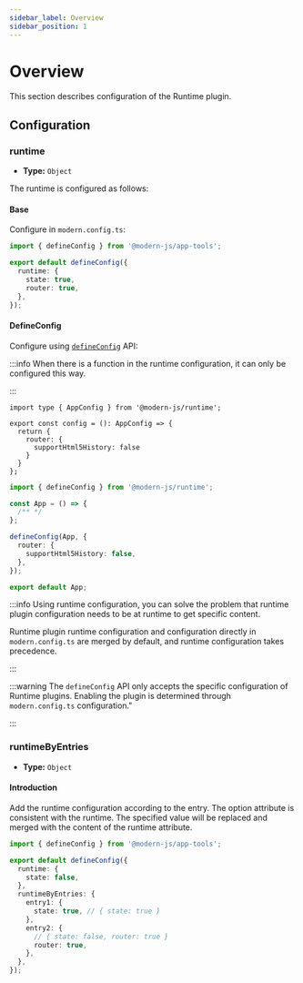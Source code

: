 ```yaml
---
sidebar_label: Overview
sidebar_position: 1
---
```


# Overview

This section describes configuration of the Runtime plugin.

## Configuration

### runtime

- **Type:** `Object`

The runtime is configured as follows:

#### Base

Configure in `modern.config.ts`:

```ts title="modern.config.ts"
import { defineConfig } from '@modern-js/app-tools';

export default defineConfig({
  runtime: {
    state: true,
    router: true,
  },
});
```

#### DefineConfig

Configure using [`defineConfig`](/apis/app/runtime/app/define-config) API:

:::info
When there is a function in the runtime configuration, it can only be configured this way.

:::


<Tabs>
  <TabItem value="layout" label="Conventional Routing" default>

```tsx title="src/routes/layout.tsx"
import type { AppConfig } from '@modern-js/runtime';

export const config = (): AppConfig => {
  return {
    router: {
      supportHtml5History: false
    }
  }
};
```

  </TabItem>

  <TabItem value="app" label="Self-controlled Routing">

```ts title="src/App.tsx"
import { defineConfig } from '@modern-js/runtime';

const App = () => {
  /** */
};

defineConfig(App, {
  router: {
    supportHtml5History: false,
  },
});

export default App;
```

  </TabItem>
</Tabs>

:::info
Using runtime configuration, you can solve the problem that runtime plugin configuration needs to be at runtime to get specific content.

Runtime plugin runtime configuration and configuration directly in `modern.config.ts` are merged by default, and runtime configuration takes precedence.

:::

:::warning
The `defineConfig` API only accepts the specific configuration of Runtime plugins. Enabling the plugin is determined through `modern.config.ts` configuration."

:::

### runtimeByEntries

- **Type:** `Object`

#### Introduction

Add the runtime configuration according to the entry. The option attribute is consistent with the runtime. The specified value will be replaced and merged with the content of the runtime attribute.

```ts title="modern.config.ts"
import { defineConfig } from '@modern-js/app-tools';

export default defineConfig({
  runtime: {
    state: false,
  },
  runtimeByEntries: {
    entry1: {
      state: true, // { state: true }
    },
    entry2: {
      // { state: false, router: true }
      router: true,
    },
  },
});
```
